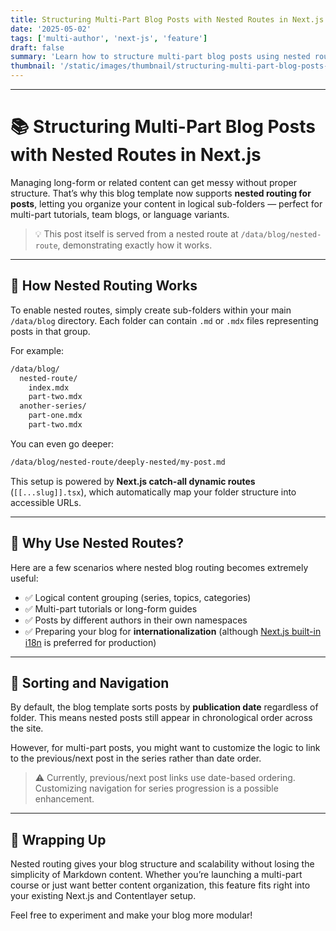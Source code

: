 ```yaml
---
title: Structuring Multi-Part Blog Posts with Nested Routes in Next.js
date: '2025-05-02'
tags: ['multi-author', 'next-js', 'feature']
draft: false
summary: 'Learn how to structure multi-part blog posts using nested routes in Next.js with Contentlayer. Organize your content cleanly and logically while keeping SEO in check.'
thumbnail: '/static/images/thumbnail/structuring-multi-part-blog-posts-with-nested-routes-in-next.png'
---
```


---

# 📚 Structuring Multi-Part Blog Posts with Nested Routes in Next.js

Managing long-form or related content can get messy without proper structure. That’s why this blog template now supports **nested routing for posts**, letting you organize your content in logical sub-folders — perfect for multi-part tutorials, team blogs, or language variants.

> 💡 This post itself is served from a nested route at `/data/blog/nested-route`, demonstrating exactly how it works.

---

## 🧱 How Nested Routing Works

To enable nested routes, simply create sub-folders within your main `/data/blog` directory. Each folder can contain `.md` or `.mdx` files representing posts in that group.

For example:

```bash
/data/blog/
  nested-route/
    index.mdx
    part-two.mdx
  another-series/
    part-one.mdx
    part-two.mdx
```

You can even go deeper:

```bash
/data/blog/nested-route/deeply-nested/my-post.md
```

This setup is powered by **Next.js catch-all dynamic routes** (`[[...slug]].tsx`), which automatically map your folder structure into accessible URLs.

---

## 🔄 Why Use Nested Routes?

Here are a few scenarios where nested blog routing becomes extremely useful:

- ✅ Logical content grouping (series, topics, categories)
- ✅ Multi-part tutorials or long-form guides
- ✅ Posts by different authors in their own namespaces
- ✅ Preparing your blog for **internationalization** (although [Next.js built-in i18n](https://nextjs.org/docs/advanced-features/i18n-routing) is preferred for production)

---

## 📅 Sorting and Navigation

By default, the blog template sorts posts by **publication date** regardless of folder. This means nested posts still appear in chronological order across the site.

However, for multi-part posts, you might want to customize the logic to link to the previous/next post in the series rather than date order.

> ⚠️ Currently, previous/next post links use date-based ordering. Customizing navigation for series progression is a possible enhancement.

---

## 🚀 Wrapping Up

Nested routing gives your blog structure and scalability without losing the simplicity of Markdown content. Whether you’re launching a multi-part course or just want better content organization, this feature fits right into your existing Next.js and Contentlayer setup.

Feel free to experiment and make your blog more modular!
